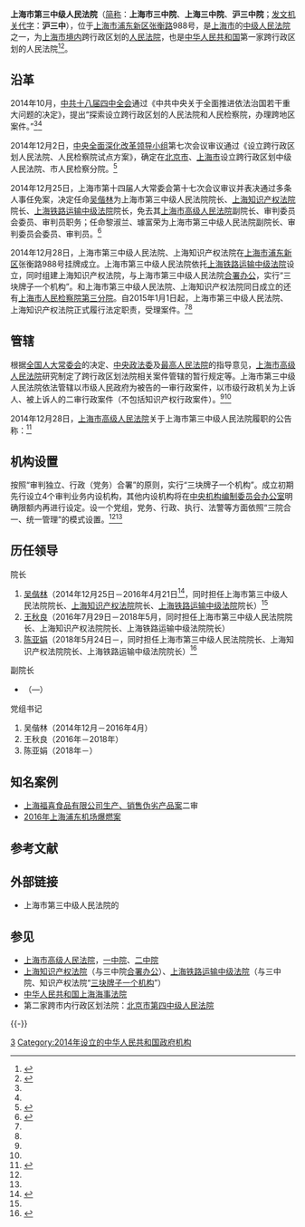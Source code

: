 {{noteTA|1=zh-hant:知識產權;zh-hans:知识产权;}}
{{Infobox PRCG
|机构名称 = 上海市第三中级人民法院
|牌子2 = [[上海知识产权法院|上海知识产权法院]]<br />上海破产法庭<br />[[上海铁路运输中级法院|上海铁路运输中级法院]]
|标志1 = National Emblem of the People's Republic of China.svg
|合署办公 = [[上海知识产权法院|上海知识产权法院]]
|职位1 = 院长
|人员1 = [[陈亚娟|陈亚娟]]
|衔级1 = 三级高级法官
|上诉法院 = [[上海市高级人民法院|上海市高级人民法院]]
|业务上级 = [[上海市高级人民法院|上海市高级人民法院]]
|组织上级 = [[上海市人民代表大会|上海市人民代表大会]]<br />[[上海市人民代表大会常务委员会|上海市人民代表大会常务委员会]]
|中共上级=[[中国共产党上海市委员会|中国共产党上海市委员会]]
|中共本级=中国共产党上海市第三中级人民法院党组
|机构类型=[[中级人民法院|中级人民法院]]
|行政级别=正地厅级
|授权法源=[[中华人民共和国宪法|中华人民共和国宪法]]
|组织法规=[[中华人民共和国人民法院组织法|中华人民共和国人民法院组织法]]
|场所1 = 浦东院址（与[[上海知识产权法院|上海知识产权法院]][[合署办公|合署办公]]）
|地址1 = [[上海市|上海市]][[浦东新区|浦东新区]][[张衡路|张衡路]]988号
|邮编1 = 201203
|场所2 = 虹口院址（上海铁路运输中级法院）
|地址2 = [[上海市|上海市]][[虹口区|虹口区]][[武进路_(上海)|武进路]]527号
|官网 = [http://www.shszfy.gov.cn/ 上海市第三中级人民法院]
|时期1 = 2014年12月28日至今
|机构1 = '''上海市第三中级人民法院'''（与[[上海知识产权法院|上海知识产权法院]]、[[上海铁路运输中级法院|上海铁路运输中级法院]][[一个机构多块牌子|三块牌子一套机构]]）
|时期2 = 
|机构2 = 
|时期3 = 
|机构3 = 
|a=[[上海市人民检察院第三分院|上海市人民检察院第三分院]]（与[[上海市人民检察院上海铁路运输分院|上海市人民检察院上海铁路运输分院]][[一个机构多块牌子|两块牌子一套机构]]）
}}

'''上海市第三中级人民法院'''（[[简称|简称]]：'''上海市三中院'''、'''上海三中院'''、'''沪三中院'''；[[发文字号|发文机关代字]]：'''沪三中'''），位于[[上海市|上海市]][[浦东新区|浦东新区]][[张衡路|张衡路]]988号，是[[上海市|上海市]]的[[中级人民法院|中级人民法院]]之一，为[[上海市行政区划|上海市境内]]跨行政区划的[[人民法院|人民法院]]，也是[[中华人民共和国|中华人民共和国]]第一家跨行政区划的人民法院<ref name="tengxun">{{Cite web |url=http://news.qq.com/a/20141229/001142.htm |title=全国首个跨行政区法院和检察院在上海成立，腾讯，2014-12-29 |accessdate=2014-12-29 |archive-date=2014-12-29 |archive-url=https://web.archive.org/web/20141229062625/http://news.qq.com/a/20141229/001142.htm |dead-url=no }}</ref><ref name="tianjin">{{Cite web |url=http://www.tianjinwe.com/rollnews/201412/t20141229_789349.html |title=三中院和知识产权法院合署办公，天津网，2014-12-29 |accessdate=2014-12-29 |archive-date=2014-12-29 |archive-url=https://web.archive.org/web/20141229063534/http://www.tianjinwe.com/rollnews/201412/t20141229_789349.html |dead-url=no }}</ref>。

==沿革==
2014年10月，[[中共十八届四中全会|中共十八届四中全会]]通过《中共中央关于全面推进依法治国若干重大问题的决定》，提出“探索设立跨行政区划的人民法院和人民检察院，办理跨地区案件。”<ref name=tengxun/><ref name=tianjin/>

2014年12月2日，[[中央全面深化改革领导小组|中央全面深化改革领导小组]]第七次会议审议通过《设立跨行政区划人民法院、人民检察院试点方案》，确定在[[北京市|北京市]]、[[上海市|上海市]]设立跨行政区划中级人民法院、市人民检察分院。<ref>{{Cite web |url=http://www.chinacourt.org/article/detail/2014/12/id/1522956.shtml |title=北京上海将设跨行政区划人民法院和检察院，中国法院网，2014-12-24 |accessdate=2014-12-29 |archive-date=2014-12-29 |archive-url=https://web.archive.org/web/20141229082210/http://www.chinacourt.org/article/detail/2014/12/id/1522956.shtml |dead-url=no }}</ref>

2014年12月25日，上海市第十四届人大常委会第十七次会议审议并表决通过多条人事任免案，决定任命[[吴偕林|吴偕林]]为上海市第三中级人民法院院长、[[上海知识产权法院|上海知识产权法院]]院长、[[上海铁路运输中级法院|上海铁路运输中级法院]]院长，免去其[[上海市高级人民法院|上海市高级人民法院]]副院长、审判委员会委员、审判员职务；任命黎淑兰、璩富荣为上海市第三中级人民法院副院长、审判委员会委员、审判员。<ref name=wuxl>{{Cite web |url=http://shzw.eastday.com/shzw/G/20141225/u1ai141785_K194.html |title=吴偕林任上海市三中院、知识产权法院、铁路运输中院院长上海法院检察院系统提拔一批新干部，上海政务，2014-12-25 |accessdate=2014-12-29 |archive-date=2020-11-04 |archive-url=https://web.archive.org/web/20201104045502/http://shzw.eastday.com/shzw/G/20141225/u1ai141785_K194.html |dead-url=no }}</ref>

2014年12月28日，上海市第三中级人民法院、上海知识产权法院在[[上海市|上海市]][[浦东新区|浦东新区]]张衡路988号挂牌成立。上海市第三中级人民法院依托[[上海铁路运输中级法院|上海铁路运输中级法院]]设立，同时组建上海知识产权法院，与上海市第三中级人民法院[[合署办公|合署办公]]，实行“三块牌子一个机构”。和上海市第三中级人民法院、上海知识产权法院同日成立的还有[[上海市人民检察院第三分院|上海市人民检察院第三分院]]。自2015年1月1日起，上海市第三中级人民法院、上海知识产权法院正式履行法定职责，受理案件。<ref name=tengxun/><ref name=tianjin/>

== 管辖 ==
根据[[全国人大常委会|全国人大常委会]]的决定、[[中央政法委|中央政法委]]及[[中华人民共和国最高人民法院|最高人民法院]]的指导意见，[[上海市高级人民法院|上海市高级人民法院]]研究制定了跨行政区划法院相关案件管辖的暂行规定等。上海市第三中级人民法院依法管辖以市级人民政府为被告的一审行政案件，以市级行政机关为上诉人、被上诉人的二审行政案件（不包括知识产权行政案件）。<ref name=tengxun/><ref name=tianjin/>

2014年12月28日，[[上海市高级人民法院|上海市高级人民法院]]关于上海市第三中级人民法院履职的公告称：<ref name=shfywgg>{{Cite web |url=http://shfy.chinacourt.org/article/detail/2014/12/id/1526333.shtml |title=上海市高级人民法院关于上海市第三中级人民法院履职的公告，上海法院网，2014-12-28 |accessdate=2015-01-07 |archive-date=2016-03-04 |archive-url=https://web.archive.org/web/20160304120451/http://shfy.chinacourt.org/article/detail/2014/12/id/1526333.shtml |dead-url=no }}</ref>
{{引用|
二、根据《中华人民共和国民事诉讼法》、《中华人民共和国行政诉讼法》、《中华人民共和国刑事诉讼法》和《最高人民法院关于北京、上海跨行政区划人民法院组建工作指导意见》的规定，指定上海市第三中级人民法院目前依法管辖下列案件：

（一）以市级人民政府为被告的第一审行政案件，以市级行政机关为上诉人或者被上诉人的第二审行政案件（不包括知识产权行政案件）；

（二）上海市人民检察院第三分院提起公诉的案件；

（三）上级法院指定管辖的其他案件。

三、上海市第一、第二中级人民法院自2015年1月1日起不再立案受理上述案件。2015年1月1日以前上海市第一、第二中级人民法院已经立案但尚未审结的上述案件，由原受理案件法院继续审理。
}}

== 机构设置 ==
按照“审判独立、行政（党务）合署”的原则，实行“三块牌子一个机构”。成立初期先行设立4个审判业务内设机构，其他内设机构将在[[中央机构编制委员会办公室|中央机构编制委员会办公室]]明确限额内再进行设定。设一个党组，党务、行政、执行、法警等方面依照“三院合一、统一管理”的模式设置。<ref name=tengxun/><ref name=tianjin/>

== 历任领导 ==
{{col-begin}}
{{col-2}}
; 院长
# [[吴偕林|吴偕林]]（2014年12月25日－2016年4月21日<ref>{{cite web |title=沪司法系统人事变动：杨恒进任静安检察院检察长 |url=http://www.huaxia.com/xw/dlxw/2016/04/4812116.html?id=W35 |publisher=华夏经纬网 |date=2016-04-21 |accessdate=2020-04-23 |archive-date=2020-04-23 |archive-url=https://web.archive.org/web/20200423044823/http://www.huaxia.com/xw/dlxw/2016/04/4812116.html?id=W35 |dead-url=no }}</ref>，同时担任上海市第三中级人民法院院长、[[上海知识产权法院|上海知识产权法院]]院长、[[上海铁路运输中级法院|上海铁路运输中级法院]]院长）<ref name=wuxl/>
# [[王秋良_(1958年)|王秋良]]（2016年7月29日－2018年5月，同时担任上海市第三中级人民法院院长、上海知识产权法院院长、上海铁路运输中级法院院长）
# [[陈亚娟|陈亚娟]]（2018年5月24日－，同时担任上海市第三中级人民法院院长、上海知识产权法院院长、上海铁路运输中级法院院长）<ref>{{cite web |title=陈亚娟不再担任上海市知识产权局局长 |url=http://district.ce.cn/newarea/sddy/201806/14/t20180614_29438990.shtml |publisher=中国经济网 |date=2018-06-14 |accessdate=2020-04-23 |archive-date=2020-11-04 |archive-url=https://web.archive.org/web/20201104011417/http://district.ce.cn/newarea/sddy/201806/14/t20180614_29438990.shtml |dead-url=no }}</ref>

; 副院长
*[[]]（—）

{{col-2}}
; 党组书记
# 吴偕林（2014年12月－2016年4月）
# 王秋良（2016年－2018年）
# 陈亚娟（2018年－）

{{col-end}}

== 知名案例 ==
*[[福喜事件|上海福喜食品有限公司生产、销售伪劣产品案]]二审
*[[2016年上海浦东机场爆燃案|2016年上海浦东机场爆燃案]]

== 参考文献 ==
{{reflist}}

== 外部链接 ==
* 上海市第三中级人民法院的{{Official|http://shszy.hshfy.sh.cn/}}

== 参见 ==
{{Portal|中华人民共和国|法律|上海}}
* [[上海市高级人民法院|上海市高级人民法院]]，[[上海市第一中级人民法院|一中院]]、[[上海市第二中级人民法院|二中院]]
* [[上海知识产权法院|上海知识产权法院]]（与三中院[[合署办公|合署办公]]）、[[上海铁路运输中级法院|上海铁路运输中级法院]]（与三中院、知识产权法院“[[一个机构多块牌子|三块牌子一个机构]]”）
* [[中华人民共和国上海海事法院|中华人民共和国上海海事法院]]
* 第二家跨市内行政区划法院：[[北京市第四中级人民法院|北京市第四中级人民法院]]

{{-}}
{{中华人民共和国法院|地}}
{{上海政法|法院}}

[[Category:上海市各中级人民法院|3]]
[[Category:2014年设立的中华人民共和国政府机构|Category:2014年设立的中华人民共和国政府机构]]